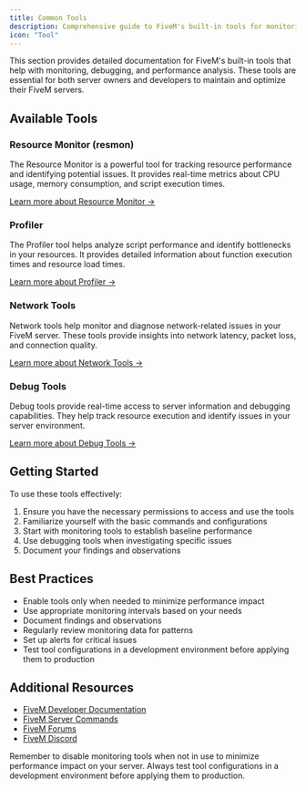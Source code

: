 ```yaml
---
title: Common Tools
description: Comprehensive guide to FiveM's built-in tools for monitoring, debugging, and performance analysis.
icon: "Tool"
---
```


This section provides detailed documentation for FiveM's built-in tools that help with monitoring, debugging, and performance analysis. These tools are essential for both server owners and developers to maintain and optimize their FiveM servers.

## Available Tools

### Resource Monitor (resmon)
The Resource Monitor is a powerful tool for tracking resource performance and identifying potential issues. It provides real-time metrics about CPU usage, memory consumption, and script execution times.

[Learn more about Resource Monitor →](./resource-monitor)

### Profiler
The Profiler tool helps analyze script performance and identify bottlenecks in your resources. It provides detailed information about function execution times and resource load times.

[Learn more about Profiler →](./profiler)

### Network Tools
Network tools help monitor and diagnose network-related issues in your FiveM server. These tools provide insights into network latency, packet loss, and connection quality.

[Learn more about Network Tools →](./network-tools)

### Debug Tools
Debug tools provide real-time access to server information and debugging capabilities. They help track resource execution and identify issues in your server environment.

[Learn more about Debug Tools →](./debug-tools)

## Getting Started

To use these tools effectively:

1. Ensure you have the necessary permissions to access and use the tools
2. Familiarize yourself with the basic commands and configurations
3. Start with monitoring tools to establish baseline performance
4. Use debugging tools when investigating specific issues
5. Document your findings and observations

## Best Practices

- Enable tools only when needed to minimize performance impact
- Use appropriate monitoring intervals based on your needs
- Document findings and observations
- Regularly review monitoring data for patterns
- Set up alerts for critical issues
- Test tool configurations in a development environment before applying them to production

## Additional Resources

- [FiveM Developer Documentation](https://docs.fivem.net/docs/scripting-manual/introduction/)
- [FiveM Server Commands](https://docs.fivem.net/docs/server-manual/server-commands/)
- [FiveM Forums](https://forum.cfx.re/)
- [FiveM Discord](https://discord.gg/fivem)

<Callout type="info">
  Remember to disable monitoring tools when not in use to minimize performance impact on your server.
</Callout>

<Callout type="warning">
  Always test tool configurations in a development environment before applying them to production.
</Callout> 